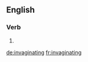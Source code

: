 ==English==

===Verb===
{{head|en|present participle}}

# {{present participle of|invaginate|lang=en}}

[[de:invaginating]]
[[fr:invaginating]]